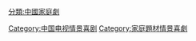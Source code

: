 
[[分類:中國家庭劇|分類:中國家庭劇]]
[[Category:中国电视情景喜剧|Category:中国电视情景喜剧]]
[[Category:家庭題材情景喜劇|Category:家庭題材情景喜劇]]